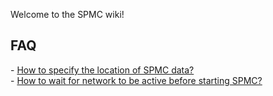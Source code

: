 Welcome to the SPMC wiki!

== FAQ ==
- [[How to specify the location of SPMC data?]]<br/>
- [[How to wait for network to be active before starting SPMC?]]
